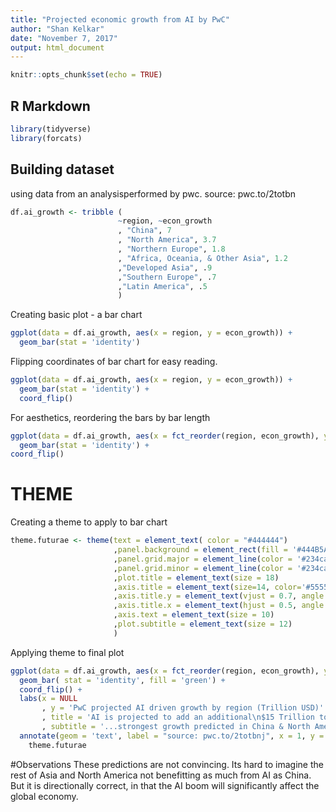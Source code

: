```yaml
---
title: "Projected economic growth from AI by PwC"
author: "Shan Kelkar"
date: "November 7, 2017"
output: html_document
---
```


```r
knitr::opts_chunk$set(echo = TRUE)
```

## R Markdown

```r
library(tidyverse)
library(forcats)
```

## Building dataset
using data from an analysisperformed by pwc. source: pwc.to/2totbn

```r
df.ai_growth <- tribble (
                        ~region, ~econ_growth
                        , "China", 7
                        , "North America", 3.7
                        , "Northern Europe", 1.8
                        , "Africa, Oceania, & Other Asia", 1.2
                        ,"Developed Asia", .9
                        ,"Southern Europe", .7
                        ,"Latin America", .5
                        )
```
Creating basic plot - a bar chart
```r
ggplot(data = df.ai_growth, aes(x = region, y = econ_growth)) +
  geom_bar(stat = 'identity')
```

Flipping coordinates of bar chart for easy reading.
```r
ggplot(data = df.ai_growth, aes(x = region, y = econ_growth)) +
  geom_bar(stat = 'identity') +
  coord_flip()
```
For aesthetics, reordering the bars by bar length

```r
ggplot(data = df.ai_growth, aes(x = fct_reorder(region, econ_growth), y = econ_growth)) +
  geom_bar(stat = 'identity') +
coord_flip()
```

# THEME
Creating a theme to apply to bar chart

```r
theme.futurae <- theme(text = element_text( color = "#444444")
                       ,panel.background = element_rect(fill = '#444B5A')
                       ,panel.grid.major = element_line(color = '#234ca3')
                       ,panel.grid.minor = element_line(color = '#234ca3')
                       ,plot.title = element_text(size = 18)
                       ,axis.title = element_text(size=14, color='#555555')
                       ,axis.title.y = element_text(vjust = 0.7, angle = 0)
                       ,axis.title.x = element_text(hjust = 0.5, angle = 0)
                       ,axis.text = element_text(size = 10)
                       ,plot.subtitle = element_text(size = 12)
                       )
```

Applying theme to final plot

```r
ggplot(data = df.ai_growth, aes(x = fct_reorder(region, econ_growth), y = econ_growth)) +
  geom_bar( stat = 'identity', fill = 'green') +
  coord_flip() +
  labs(x = NULL
       , y = 'PwC projected AI driven growth by region (Trillion USD)'
       , title = 'AI is projected to add an additional\n$15 Trillion to the global economy by 2030'
       , subtitle = '...strongest growth predicted in China & North America') + 
  annotate(geom = 'text', label = "source: pwc.to/2totbnj", x = 1, y = 6, color = 'white') +
    theme.futurae
```

#Observations
These predictions are not convincing. Its hard to imagine the rest of Asia and North America not benefitting as much from AI as China. But it is directionally correct, in that the AI boom will significantly affect the global economy.  
